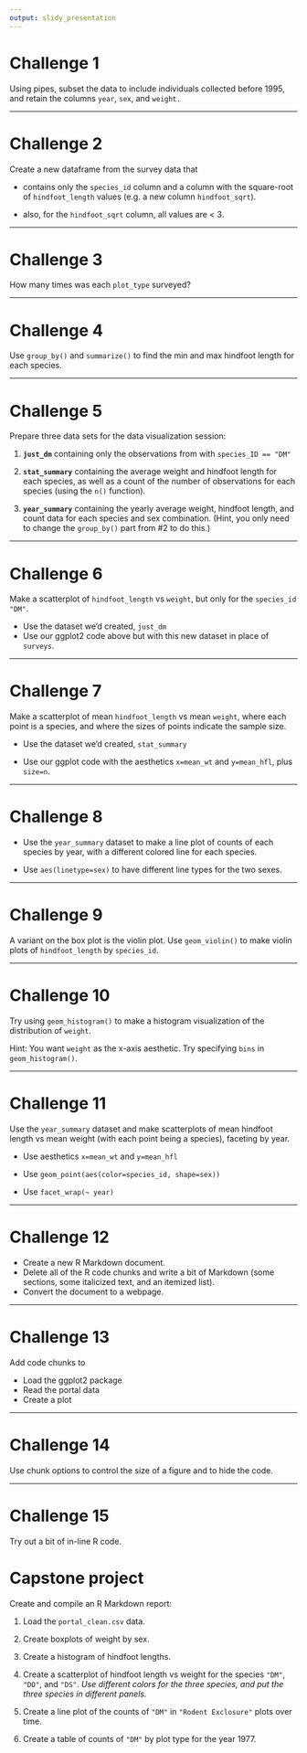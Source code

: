 ```yaml
---
output: slidy_presentation
---
```


# Challenge 1


Using pipes, subset the data to include individuals collected before 1995,
and retain the columns `year`, `sex`, and `weight.`


---

# Challenge 2


Create a new dataframe from the survey data that

- contains only the `species_id` column and a column
with the square-root of `hindfoot_length` values (e.g. a new column
`hindfoot_sqrt`).

- also, for the `hindfoot_sqrt` column, all values are < 3.


---

# Challenge 3


How many times was each `plot_type` surveyed?


---

# Challenge 4


Use `group_by()` and `summarize()` to find the min and max hindfoot
length for each species.


---

# Challenge 5


Prepare three data sets for the data visualization session:

1. **`just_dm`** containing only the observations from with `species_ID == "DM"`

2. **`stat_summary`** containing the average weight and hindfoot length
   for each species, as well as a count of the number of observations
   for each species (using the `n()` function).

3. **`year_summary`** containing the yearly average weight, hindfoot
   length, and count data for each species and sex combination.
   (Hint, you only need to change the `group_by()` part from #2 to do
   this.)


---

# Challenge 6


Make a scatterplot of `hindfoot_length` vs `weight`, but only for the
`species_id` `"DM"`.

- Use the dataset we'd created, `just_dm`
- Use our ggplot2 code above but with this new dataset in place of `surveys`.


---

# Challenge 7


Make a scatterplot of mean `hindfoot_length` vs mean `weight`, where
each point is a species, and where the sizes of points indicate the
sample size.

- Use the dataset we'd created, `stat_summary`

- Use our ggplot code with the aesthetics
  `x=mean_wt` and `y=mean_hfl`, plus `size=n`.


---

# Challenge 8


- Use the `year_summary` dataset to make a line plot of counts of each
  species by year, with a different colored line for each species.

- Use `aes(linetype=sex)` to have different line types for the two
  sexes.


---

# Challenge 9


A variant on the box plot is the violin plot. Use `geom_violin()` to
make violin plots of `hindfoot_length` by `species_id`.


---

# Challenge 10


Try using `geom_histogram()` to make a histogram visualization of the
distribution of `weight`.

Hint: You want `weight` as the x-axis aesthetic. Try specifying `bins`
in `geom_histogram()`.


---

# Challenge 11


Use the `year_summary` dataset and make scatterplots of mean hindfoot
length vs mean weight (with each point being a species), faceting by year.

- Use aesthetics `x=mean_wt` and `y=mean_hfl`

- Use `geom_point(aes(color=species_id, shape=sex))`

- Use `facet_wrap(~ year)`


---

# Challenge 12


- Create a new R Markdown document.
- Delete all of the R code chunks and write a bit of Markdown (some sections, some italicized
text, and an itemized list).
- Convert the document to a webpage.


---

# Challenge 13


Add code chunks to

- Load the ggplot2 package
- Read the portal data
- Create a plot


---

# Challenge 14


Use chunk options to control the size of a figure and to hide the
code.


---

# Challenge 15


Try out a bit of in-line R code.



# Capstone project

Create and compile an R Markdown report:

1. Load the `portal_clean.csv` data.

2. Create boxplots of weight by sex.

3. Create a histogram of hindfoot lengths.

4. Create a scatterplot of hindfoot length vs weight for the species
`"DM"`, `"DO"`, and `"DS"`. _Use different colors for the three
species, and put the three species in different panels._

5. Create a line plot of the counts of `"DM"` in `"Rodent Exclosure"` plots over time.

6. Create a table of counts of `"DM"` by plot type for the year 1977.
